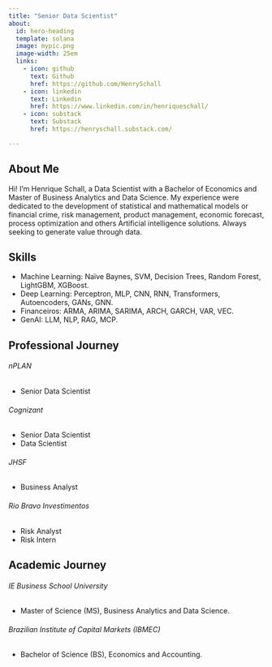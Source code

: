 ```yaml
---  
title: "Senior Data Scientist"
about:
  id: hero-heading
  template: solana
  image: mypic.png
  image-width: 25em
  links:
    - icon: github
      text: Github
      href: https://github.com/HenrySchall
    - icon: linkedin
      text: Linkedin
      href: https://www.linkedin.com/in/henriqueschall/
    - icon: substack
      text: Substack
      href: https://henryschall.substack.com/

--- 
```

:::{#hero-heading}  
## About Me 
Hi! I'm Henrique Schall, a Data Scientist with a Bachelor of Economics and Master of Business Analytics and Data Science. My experience were dedicated to the development of statistical and mathematical models or financial crime, risk management, product management, economic forecast, process optimization and others Artificial intelligence solutions. Always seeking to generate value through data.
:::

:::{#hero-heading}  
## Skills
- Machine Learning: Naïve Baynes, SVM, Decision Trees, Random Forest, LightGBM, XGBoost. 
- Deep Learning: Perceptron, MLP, CNN, RNN, Transformers, Autoencoders, GANs, GNN. 
- Financeiros: ARMA, ARIMA, SARIMA, ARCH, GARCH, VAR, VEC. 
- GenAI: LLM, NLP, RAG, MCP. 
:::

:::{#hero-heading}  
## Professional Journey

###### nPLAN
- Senior Data Scientist 

###### Cognizant    
- Senior Data Scientist 
- Data Scientist

###### JHSF                                              
- Business Analyst

###### Rio Bravo Investimentos            
- Risk Analyst
- Risk Intern 
:::

:::{#hero-heading}  
## Academic Journey
###### IE Business School University           
- Master of Science (MS), Business Analytics and Data Science.

###### Brazilian Institute of Capital Markets (IBMEC)   
- Bachelor of Science (BS), Economics and Accounting.
:::


